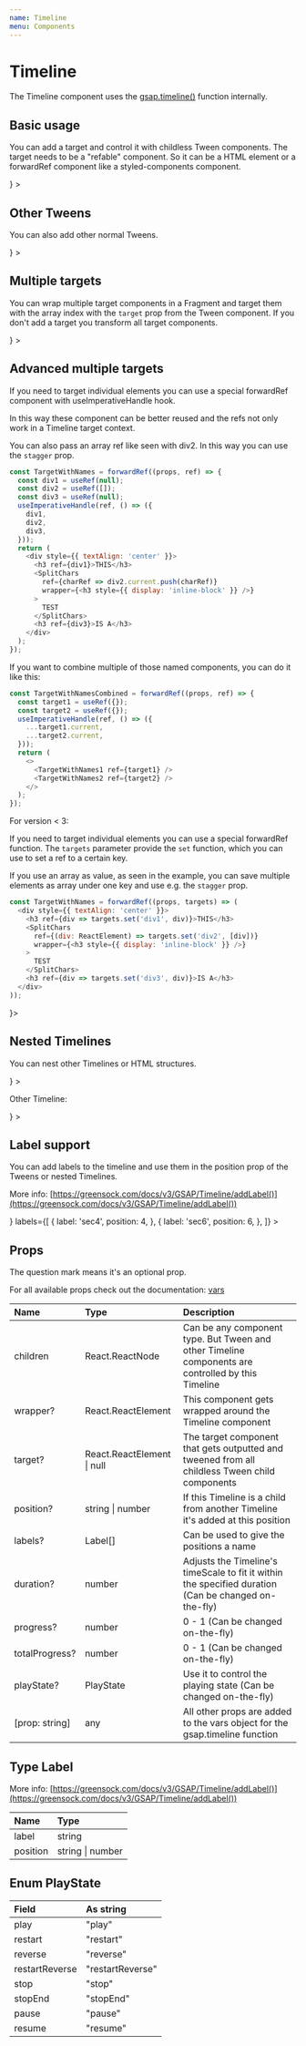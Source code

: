 ```yaml
---
name: Timeline
menu: Components
---
```



# Timeline

The Timeline component uses the [gsap.timeline()](https://greensock.com/docs/v3/GSAP/Timeline) function internally.


## Basic usage

You can add a target and control it with childless Tween components. The target needs to be a "refable" component.
So it can be a HTML element or a forwardRef component like a styled-components component.

<Playground>
  <Controls playState={PlayState.stop}>
    <Timeline
      target={
        <div style={{ width: '100px', height: '100px', background: '#ccc' }} />
      }
    >
      <Tween from={{ opacity: 0 }} to={{ opacity: 1 }} duration={2} />
      <Tween to={{ x: '200px' }} />
      <Tween to={{ rotation: 180 }} position="+=1" />
    </Timeline>
  </Controls>
</Playground>

## Other Tweens

You can also add other normal Tweens.

<Playground>
  <Controls playState={PlayState.stop}>
    <Timeline
      target={
        <div style={{ width: '100px', height: '100px', background: '#ccc' }} />
      }
    >
      <Tween from={{ opacity: 0 }} to={{ opacity: 1 }} duration={2} />
      <Tween to={{ x: '200px' }} />
      <Tween to={{ x: '200px' }} duration={1}>
        <div style={{ width: '100px', height: '100px', background: 'red' }} />
      </Tween>
    </Timeline>
  </Controls>
</Playground>

## Multiple targets

You can wrap multiple target components in a Fragment and target them with the array index with the `target` prop from the Tween component.
If you don't add a target you transform all target components.

<Playground>
  <Controls playState={PlayState.stop}>
    <Timeline
      target={
        <Fragment>
          <div style={{ width: '100px', height: '100px', background: '#ccc' }} />
          <div style={{ width: '100px', height: '100px', background: 'red' }} />
        </Fragment>
      }
    >
      <Tween to={{ x: '100px' }} target={0} />
      <Tween to={{ x: '100px' }} target={1} />
      <Tween to={{ x: '200px' }} target={0} />
      <Tween to={{ x: '200px' }} target={1} />
      <Tween to={{ opacity: 0 }} />
    </Timeline>
  </Controls>
</Playground>

## Advanced multiple targets

If you need to target individual elements you can use a special forwardRef component with useImperativeHandle hook.

In this way these component can be better reused and the refs not only work in a Timeline target context.

You can also pass an array ref like seen with div2. In this way you can use the `stagger` prop.

```javascript
const TargetWithNames = forwardRef((props, ref) => {
  const div1 = useRef(null);
  const div2 = useRef([]);
  const div3 = useRef(null);
  useImperativeHandle(ref, () => ({
    div1,
    div2,
    div3,
  }));
  return (
    <div style={{ textAlign: 'center' }}>
      <h3 ref={div1}>THIS</h3>
      <SplitChars
        ref={charRef => div2.current.push(charRef)}
        wrapper={<h3 style={{ display: 'inline-block' }} />}
      >
        TEST
      </SplitChars>
      <h3 ref={div3}>IS A</h3>
    </div>
  );
});

```

If you want to combine multiple of those named components, you can do it like this:

```javascript
const TargetWithNamesCombined = forwardRef((props, ref) => {
  const target1 = useRef({});
  const target2 = useRef({});
  useImperativeHandle(ref, () => ({
    ...target1.current,
    ...target2.current,
  }));
  return (
    <>
      <TargetWithNames1 ref={target1} />
      <TargetWithNames2 ref={target2} />
    </>
  );
});

```

For version < 3:

If you need to target individual elements you can use a special forwardRef function.
The `targets` parameter provide the `set` function, which you can use to set a ref to a certain key.

If you use an array as value, as seen in the example, you can save multiple elements as array under one key and use e.g. the `stagger` prop.

```javascript
const TargetWithNames = forwardRef((props, targets) => (
  <div style={{ textAlign: 'center' }}>
    <h3 ref={div => targets.set('div1', div)}>THIS</h3>
    <SplitChars
      ref={(div: ReactElement) => targets.set('div2', [div])}
      wrapper={<h3 style={{ display: 'inline-block' }} />}
    >
      TEST
    </SplitChars>
    <h3 ref={div => targets.set('div3', div)}>IS A</h3>
  </div>
));

```

<Playground>
  <Controls playState={PlayState.stop}>
    <Timeline target={<TargetWithNames />}>
      <Tween from={{ x: '-100vw' }} target="div1" position="0" />
      <Tween from={{ x: '-100vw' }} target="div2" position="2" stagger={0.1} />
      <Tween from={{ x: '-100vw' }} target="div3" position="1" />
    </Timeline>
  </Controls>
</Playground>

## Nested Timelines

You can nest other Timelines or HTML structures.

<Playground>
  <Controls playState={PlayState.stop}>
    <Timeline
      target={
        <div style={{ width: '100px', height: '100px', background: '#ccc' }} />
      }
    >
      <Tween from={{ scaleX: 0.5, scaleY: 0.5 }} duration={2} />
      <Tween to={{ x: '200px' }} />
      <div>
        <p>Other Timeline:</p>
        <Timeline
          target={
            <div style={{ width: '100px', height: '100px', background: 'red' }} />
          }
        >
          <Tween from={{ scaleX: 0.5, scaleY: 0.5 }} duration={2} />
          <Tween to={{ x: '200px' }} />
        </Timeline>
      </div>
    </Timeline>
  </Controls>
</Playground>

## Label support

You can add labels to the timeline and use them in the position prop of the Tweens or nested Timelines.

More info: [https://greensock.com/docs/v3/GSAP/Timeline/addLabel()](https://greensock.com/docs/v3/GSAP/Timeline/addLabel())

<Playground>
  <Controls playState={PlayState.stop}>
    <Timeline
      target={
        <div style={{ width: '100px', height: '100px', background: '#ccc' }} />
      }
      labels={[
        {
          label: 'sec4',
          position: 4,
        },
        {
          label: 'sec6',
          position: 6,
        },
      ]}
    >
      <Tween from={{ opacity: 0 }} to={{ opacity: 1 }} duration={2} />
      <Tween to={{ x: '200px' }} />
      <Tween to={{ rotation: 180 }} position="sec4" />
      <Tween to={{ x: '0px' }} position="sec6" />
    </Timeline>
  </Controls>
</Playground>

## Props

The question mark means it's an optional prop.

For all available props check out the documentation: [vars](https://greensock.com/docs/v3/GSAP/Timeline/vars)

| Name | Type | Description |
| :-- | :-- | :-- |
| children | React.ReactNode | Can be any component type. But Tween and other Timeline components are controlled by this Timeline |
| wrapper? | React.ReactElement | This component gets wrapped around the Timeline component |
| target? | React.ReactElement \| null | The target component that gets outputted and tweened from all childless Tween child components |
| position? | string \| number | If this Timeline is a child from another Timeline it's added at this position  |
| labels? | Label[] | Can be used to give the positions a name |
| duration? | number | Adjusts the Timeline's timeScale to fit it within the specified duration (Can be changed on-the-fly) |
| progress? | number | 0 - 1 (Can be changed on-the-fly) |
| totalProgress? | number | 0 - 1 (Can be changed on-the-fly) |
| playState? | PlayState | Use it to control the playing state (Can be changed on-the-fly) |
| [prop: string] | any | All other props are added to the vars object for the gsap.timeline function |

## Type Label

More info: [https://greensock.com/docs/v3/GSAP/Timeline/addLabel()](https://greensock.com/docs/v3/GSAP/Timeline/addLabel())

| Name | Type |
| :-- | :-- |
| label | string |
| position | string \| number |

## Enum PlayState

| Field | As string |
| :-- | :-- |
| play | "play" |
| restart | "restart" |
| reverse | "reverse" |
| restartReverse | "restartReverse" |
| stop | "stop" |
| stopEnd | "stopEnd" |
| pause | "pause" |
| resume | "resume" |
